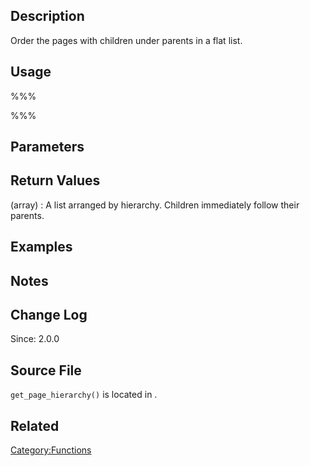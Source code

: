 {{Languages|
{{en|Function Reference/get_page_hierarchy}}
{{it|Riferimento funzioni/get_page_hierarchy}}
{{ja|関数リファレンス/get_page_hierarchy}}
}}

== Description ==
Order the pages with children under parents in a flat list. 

== Usage ==
%%%<?php get_page_hierarchy( $posts, $parent ) ?>%%%

== Parameters ==
{{Parameter|$posts|array|Posts array.}}
{{Parameter|$parent|integer|Parent page ID.|optional|0}}

== Return Values ==
; (array) : A list arranged by hierarchy. Children immediately follow their parents.

== Examples ==
<!-- Need creative examples. Feel free to link to external examples. -->

== Notes ==

== Change Log ==
Since: 2.0.0

== Source File ==
<!-- Need links to current source code files -->
<tt>get_page_hierarchy()</tt> is located in {{Trac|wp-includes/post.php}}.

== Related ==
{{Page Tags}}

{{Tag Footer}}

[[Category:Functions]]